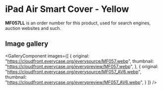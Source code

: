 
# iPad Air Smart Cover - Yellow

<Callout type='info' emoji='👉🏻'>**MF057LL** is an order number for this product, used for search engines, auction websites and such.</Callout>

## Image gallery

<GalleryComponent
    images={[
      {
        original: "https://cloudfront.everycase.org/everysource/MF057.webp",
        thumbnail: "https://cloudfront.everycase.org/everypreview/MF057.webp",
      },
      {
        original: "https://cloudfront.everycase.org/everysource/MF057_AV6.webp",
        thumbnail: "https://cloudfront.everycase.org/everypreview/MF057_AV6.webp",
      }
    ]}
  />
